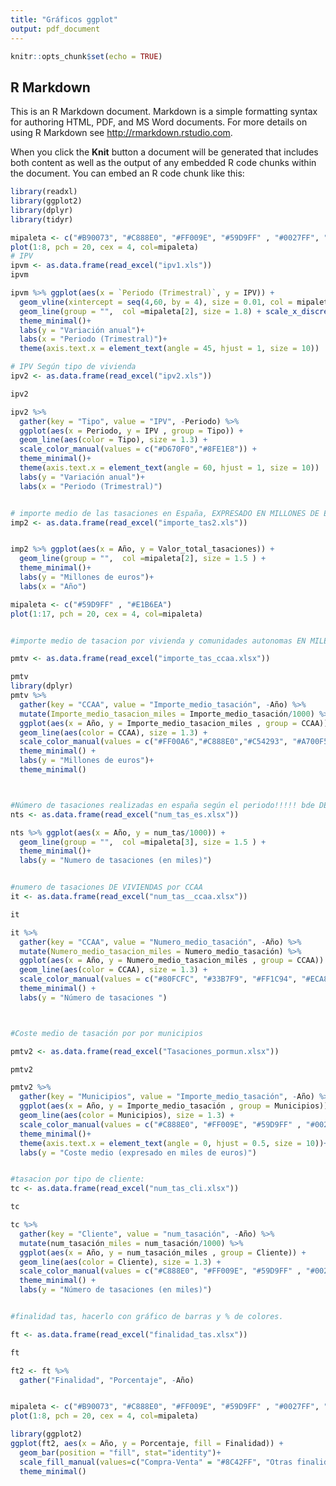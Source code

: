 ---
title: "Gráficos ggplot"
output: pdf_document
---

```{r setup, include=FALSE}
knitr::opts_chunk$set(echo = TRUE)
```

## R Markdown

This is an R Markdown document. Markdown is a simple formatting syntax for authoring HTML, PDF, and MS Word documents. For more details on using R Markdown see <http://rmarkdown.rstudio.com>.

When you click the **Knit** button a document will be generated that includes both content as well as the output of any embedded R code chunks within the document. You can embed an R code chunk like this:



```{r}
library(readxl)
library(ggplot2)
library(dplyr)
library(tidyr)

mipaleta <- c("#B90073", "#C888E0", "#FF009E", "#59D9FF" , "#0027FF", "#E1B6EA", "#A3BFE8", "#C8D9F3")
plot(1:8, pch = 20, cex = 4, col=mipaleta)
# IPV 
ipvm <- as.data.frame(read_excel("ipv1.xls")) 
ipvm

ipvm %>% ggplot(aes(x = `Periodo (Trimestral)`, y = IPV)) +
  geom_vline(xintercept = seq(4,60, by = 4), size = 0.01, col = mipaleta[8]) +
  geom_line(group = "",  col =mipaleta[2], size = 1.8) + scale_x_discrete() +
  theme_minimal()+
  labs(y = "Variación anual")+
  labs(x = "Periodo (Trimestral)")+
  theme(axis.text.x = element_text(angle = 45, hjust = 1, size = 10))

# IPV Según tipo de vivienda
ipv2 <- as.data.frame(read_excel("ipv2.xls")) 

ipv2

ipv2 %>% 
  gather(key = "Tipo", value = "IPV", -Periodo) %>% 
  ggplot(aes(x = Periodo, y = IPV , group = Tipo)) +
  geom_line(aes(color = Tipo), size = 1.3) + 
  scale_color_manual(values = c("#D670F0","#8FE1E8")) +
  theme_minimal()+
  theme(axis.text.x = element_text(angle = 60, hjust = 1, size = 10))  +
  labs(y = "Variación anual")+
  labs(x = "Periodo (Trimestral)")


# importe medio de las tasaciones en España, EXPRESADO EN MILLONES DE EUROS 
imp2 <- as.data.frame(read_excel("importe_tas2.xls")) 


imp2 %>% ggplot(aes(x = Año, y = Valor_total_tasaciones)) +
  geom_line(group = "",  col =mipaleta[2], size = 1.5 ) +
  theme_minimal()+
  labs(y = "Millones de euros")+
  labs(x = "Año") 

mipaleta <- c("#59D9FF" , "#E1B6EA")
plot(1:17, pch = 20, cex = 4, col=mipaleta)


#importe medio de tasacion por vivienda y comunidades autonomas EN MILES DE EUROS

pmtv <- as.data.frame(read_excel("importe_tas_ccaa.xlsx"))

pmtv
library(dplyr)
pmtv %>% 
  gather(key = "CCAA", value = "Importe_medio_tasación", -Año) %>% 
  mutate(Importe_medio_tasacion_miles = Importe_medio_tasación/1000) %>% 
  ggplot(aes(x = Año, y = Importe_medio_tasacion_miles , group = CCAA)) +
  geom_line(aes(color = CCAA), size = 1.3) + 
  scale_color_manual(values = c("#FF00A6","#C888E0","#C54293", "#A700F5", "#FD839C", "#27F9FF" , "#F30CF3", "#80FCFC", "#33B7F9", "#FF1C94", "#ECA8CC", "#E080B3", "#DB33F9", "#F682E1", "#FD839C", "#59D9FF" , "#3354F9")) +
  theme_minimal() +
  labs(y = "Millones de euros")+
  theme_minimal()



#Número de tasaciones realizadas en españa según el periodo!!!!! bde DE VIVIENDAS
nts <- as.data.frame(read_excel("num_tas_es.xlsx")) 

nts %>% ggplot(aes(x = Año, y = num_tas/1000)) +
  geom_line(group = "",  col =mipaleta[3], size = 1.5 ) +
  theme_minimal()+
  labs(y = "Numero de tasaciones (en miles)")


#numero de tasaciones DE VIVIENDAS por CCAA
it <- as.data.frame(read_excel("num_tas__ccaa.xlsx"))

it

it %>% 
  gather(key = "CCAA", value = "Numero_medio_tasación", -Año) %>% 
  mutate(Numero_medio_tasacion_miles = Numero_medio_tasación) %>% 
  ggplot(aes(x = Año, y = Numero_medio_tasacion_miles , group = CCAA)) +
  geom_line(aes(color = CCAA), size = 1.3) + 
  scale_color_manual(values = c("#80FCFC", "#33B7F9", "#FF1C94", "#ECA8CC", "#E080B3", "#DB33F9", "#F682E1","#FF00A6","#C888E0","#C54293", "#A700F5", "#FD839C", "#27F9FF" , "#F30CF3",  "#FD839C", "#59D9FF" , "#3354F9")) +
  theme_minimal() +
  labs(y = "Número de tasaciones ")



#Coste medio de tasación por por municipios

pmtv2 <- as.data.frame(read_excel("Tasaciones_pormun.xlsx"))

pmtv2

pmtv2 %>% 
  gather(key = "Municipios", value = "Importe_medio_tasación", -Año) %>% 
  ggplot(aes(x = Año, y = Importe_medio_tasación , group = Municipios)) +
  geom_line(aes(color = Municipios), size = 1.3) + 
  scale_color_manual(values = c("#C888E0", "#FF009E", "#59D9FF" , "#0027FF")) +
  theme_minimal()+
  theme(axis.text.x = element_text(angle = 0, hjust = 0.5, size = 10))+
  labs(y = "Coste medio (expresado en miles de euros)")


#tasacion por tipo de cliente:
tc <- as.data.frame(read_excel("num_tas_cli.xlsx"))

tc

tc %>% 
  gather(key = "Cliente", value = "num_tasación", -Año) %>% 
  mutate(num_tasación_miles = num_tasación/1000) %>% 
  ggplot(aes(x = Año, y = num_tasación_miles , group = Cliente)) +
  geom_line(aes(color = Cliente), size = 1.3) + 
  scale_color_manual(values = c("#C888E0", "#FF009E", "#59D9FF" , "#0027FF")) +
  theme_minimal() +
  labs(y = "Número de tasaciones (en miles)")


#finalidad tas, hacerlo con gráfico de barras y % de colores.

ft <- as.data.frame(read_excel("finalidad_tas.xlsx"))

ft

ft2 <- ft %>% 
  gather("Finalidad", "Porcentaje", -Año) 


mipaleta <- c("#B90073", "#C888E0", "#FF009E", "#59D9FF" , "#0027FF", "#E1B6EA", "#A3BFE8", "#C8D9F3")
plot(1:8, pch = 20, cex = 4, col=mipaleta)

library(ggplot2)
ggplot(ft2, aes(x = Año, y = Porcentaje, fill = Finalidad)) + 
  geom_bar(position = "fill", stat="identity")+
  scale_fill_manual(values=c("Compra-Venta" = "#8C42FF", "Otras finalidades" = "#C888E0", "Garantía Hipotecaria"="#39EDFC", "Requeridas por Normativa Contable" = "#FF0097"))+
  theme_minimal()




```

